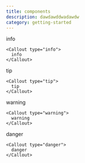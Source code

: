 ```yaml
---
title: components
description: dawdawddwadawdw 
category: getting-started
---
```


<Callout type="info">
  info
</Callout>

```astro
<Callout type="info">
  info
</Callout>
```

<Callout type="tip">
  tip
</Callout>

```astro
<Callout type="tip">
  tip
</Callout>
```

<Callout type="warning">
  warning
</Callout>

```astro
<Callout type="warning">
  warning
</Callout>
```


<Callout type="danger">
  danger
</Callout>

```astro
<Callout type="danger">
  danger
</Callout>
```

